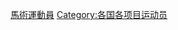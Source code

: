 {{Categories by country|nocat}}
{{Commons category|Riders by country}}

[[Category:馬術運動員|]]
[[Category:各国各项目运动员|Category:各国各项目运动员]]
